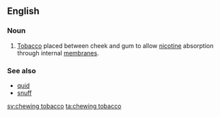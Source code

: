 ==English==
===Noun===
{{en-noun|sg=[[chewing]] [[tobacco]]}}
#{{US}} [[tobacco|Tobacco]] placed between cheek and gum to allow [[nicotine]] absorption through internal [[membrane]]s.

===See also===
*[[quid]]
*[[snuff]]

[[sv:chewing tobacco]]
[[ta:chewing tobacco]]